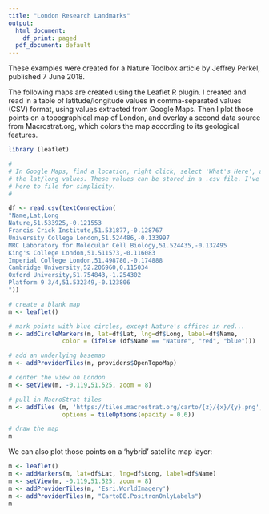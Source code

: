 ```yaml
---
title: "London Research Landmarks"
output:
  html_document:
    df_print: paged
  pdf_document: default
---
```


These examples were created for a Nature Toolbox article by Jeffrey Perkel, published 7 June 2018. 

The following maps are created using the Leaflet R plugin. I created and read in a table of latitude/longitude values in comma-separated values (CSV) format, using values extracted from Google Maps. Then I plot those points on a topographical map of London, and overlay a second data source from Macrostrat.org, which colors the map according to its geological features.

```r
library (leaflet)

#
# In Google Maps, find a location, right click, select 'What's Here', and copy 
# the lat/long values. These values can be stored in a .csv file. I've added them 
# here to file for simplicity.
#

df <- read.csv(textConnection(
"Name,Lat,Long
Nature,51.533925,-0.121553
Francis Crick Institute,51.531877,-0.128767
University College London,51.524486,-0.133997
MRC Laboratory for Molecular Cell Biology,51.524435,-0.132495
King's College London,51.511573,-0.116083
Imperial College London,51.498780,-0.174888
Cambridge University,52.206960,0.115034
Oxford University,51.754843,-1.254302
Platform 9 3/4,51.532349,-0.123806
"))

# create a blank map
m <- leaflet() 

# mark points with blue circles, except Nature's offices in red...
m <- addCircleMarkers(m, lat=df$Lat, lng=df$Long, label=df$Name, 
               color = (ifelse (df$Name == "Nature", "red", "blue"))) 

# add an underlying basemap
m <- addProviderTiles(m, providers$OpenTopoMap) 

# center the view on London
m <- setView(m, -0.119,51.525, zoom = 8) 

# pull in MacroStrat tiles
m <- addTiles (m, 'https://tiles.macrostrat.org/carto/{z}/{x}/{y}.png', 
               options = tileOptions(opacity = 0.6))

# draw the map
m
```


We can also plot those points on a 'hybrid' satellite map layer: 

```r
m <- leaflet() 
m <- addMarkers(m, lat=df$Lat, lng=df$Long, label=df$Name)
m <- setView(m, -0.119,51.525, zoom = 8) 
m <- addProviderTiles(m, 'Esri.WorldImagery') 
m <- addProviderTiles(m, "CartoDB.PositronOnlyLabels")
m
```

